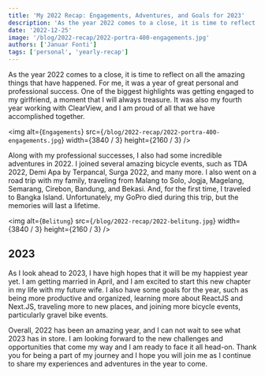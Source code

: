 ```yaml
---
title: 'My 2022 Recap: Engagements, Adventures, and Goals for 2023'
description: 'As the year 2022 comes to a close, it is time to reflect on all the amazing things that have happened.'
date: '2022-12-25'
image: '/blog/2022-recap/2022-portra-400-engagements.jpg'
authors: ['Januar Fonti']
tags: ['personal', 'yearly-recap']
---
```


As the year 2022 comes to a close, it is time to reflect on all the amazing things that have happened. For me, it was a year of great personal and professional success. One of the biggest highlights was getting engaged to my girlfriend, a moment that I will always treasure. It was also my fourth year working with ClearView, and I am proud of all that we have accomplished together.

<img
  alt={`Engagements`}
  src={`/blog/2022-recap/2022-portra-400-engagements.jpg`}
  width={3840 / 3}
  height={2160 / 3}
/>

Along with my professional successes, I also had some incredible adventures in 2022. I joined several amazing bicycle events, such as TDA 2022, Demi Apa by Terpancal, Surga 2022, and many more. I also went on a road trip with my family, traveling from Malang to Solo, Jogja, Magelang, Semarang, Cirebon, Bandung, and Bekasi. And, for the first time, I traveled to Bangka Island. Unfortunately, my GoPro died during this trip, but the memories will last a lifetime.

<img
  alt={`Belitung`}
  src={`/blog/2022-recap/2022-belitung.jpg`}
  width={3840 / 3}
  height={2160 / 3}
/>

## 2023

As I look ahead to 2023, I have high hopes that it will be my happiest year yet. I am getting married in April, and I am excited to start this new chapter in my life with my future wife. I also have some goals for the year, such as being more productive and organized, learning more about ReactJS and Next.JS, traveling more to new places, and joining more bicycle events, particularly gravel bike events.

Overall, 2022 has been an amazing year, and I can not wait to see what 2023 has in store. I am looking forward to the new challenges and opportunities that come my way and I am ready to face it all head-on. Thank you for being a part of my journey and I hope you will join me as I continue to share my experiences and adventures in the year to come.